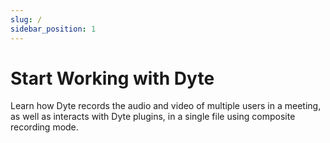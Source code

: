 ```yaml
---
slug: /
sidebar_position: 1
---
```


# Start Working with Dyte

Learn how Dyte records the audio and video of multiple users in a meeting, as well as interacts with Dyte plugins, in a single file using composite recording mode.

<CardSection id="Start Working with Dyte">

  <Card
    title="Recording Overview"
    to="/guides/integrate-core-features/recording/recording-overview"
  />
  <Card
    title="Start Recording a Meeting"
    to="/guides/integrate-core-features/recording/start-recording"
  />
  <Card
    title="Configure Video Settings"
    to="/guides/integrate-core-features/recording/configure-codecs"
  />
  <Card
    title="Add Watermark"
    to="/guides/integrate-core-features/recording/add-watermark"
  />
  <Card
    title="Set Audio Configurations"
    to="/guides/integrate-core-features/recording/configure-audio-codec"
  />
  <Card
    title="Livestream the Recording to an External RTMP Endpoint  "
    to="/guides/integrate-core-features/recording/livestream-recording"
  />
  <Card
    title="Stop Recording a Meeting"
    to="/guides/integrate-core-features/recording/stop-recording"
  />
  <Card
    title="Manage Dyte's Default Recording Upload Settings"
    to="/guides/integrate-core-features/recording/configure-dyte-bucket-config"
  />
  <Card
    title="Monitor Recording Status"
    to="/guides/integrate-core-features/recording/monitor-status"
  />
  <Card
    title="Publish Recorded File to Your Cloud Provider"
    to="/guides/integrate-core-features/recording/custom-cloud-storage"
  />
  <Card
    title="Interactive Recordings with Timed Metadata"
    to="/guides/integrate-core-features/recording/interactive-recording"
  />
  <Card
    title="Create Custom Recording App"
    to="/guides/integrate-core-features/recording/create-record-app-using-sdks"
  />
</CardSection>
